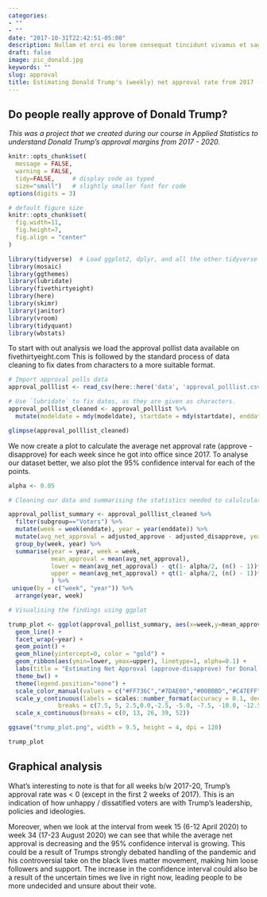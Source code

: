 ```yaml
---
categories:
- ""
- ""
date: "2017-10-31T22:42:51-05:00"
description: Nullam et orci eu lorem consequat tincidunt vivamus et sagittis magna sed nunc rhoncus condimentum sem. In efficitur ligula tate urna. Maecenas massa sed magna lacinia magna pellentesque lorem ipsum dolor. Nullam et orci eu lorem consequat tincidunt. Vivamus et sagittis tempus.
draft: false
image: pic_donald.jpg
keywords: ""
slug: approval
title: Estimating Donald Trump's (weekly) net approval rate from 2017 - 2020
---
```


## Do people really approve of Donald Trump?

*This was a project that we created during our course in Applied Statistics to understand Donald Trump's approval margins from 2017 - 2020.*

```r
knitr::opts_chunk$set(
  message = FALSE, 
  warning = FALSE, 
  tidy=FALSE,     # display code as typed
  size="small")   # slightly smaller font for code
options(digits = 3)

# default figure size
knitr::opts_chunk$set(
  fig.width=11, 
  fig.height=7,
  fig.align = "center"
)
```

```r

library(tidyverse)  # Load ggplot2, dplyr, and all the other tidyverse packages
library(mosaic)
library(ggthemes)
library(lubridate)
library(fivethirtyeight)
library(here)
library(skimr)
library(janitor)
library(vroom)
library(tidyquant)
library(wbstats)

```

To start with out analysis we load the approval pollist data available on fivethirtyeight.com This is followed by the standard process of data cleaning to fix dates from characters to a more suitable format. 

```r
# Import approval polls data
approval_polllist <- read_csv(here::here('data', 'approval_polllist.csv'))

# Use `lubridate` to fix dates, as they are given as characters.
approval_polllist_cleaned <- approval_polllist %>% 
  mutate(modeldate = mdy(modeldate), startdate = mdy(startdate), enddate = mdy(enddate), createddate = mdy(createddate), timestamp = parse_date_time(timestamp, orders = "hmsdmy"))

glimpse(approval_polllist_cleaned)
```

We now create a plot to calculate the average net approval rate (approve - disapprove) for each week since he got into office since 2017. To analyse our dataset better, we also plot the 95% confidence interval for each of the points.

``` r

alpha <- 0.05

# Cleaning our data and summarising the statistics needed to calulculate confidence intervals

approval_pollist_summary <- approval_polllist_cleaned %>% 
  filter(subgroup=="Voters") %>% 
  mutate(week = week(enddate), year = year(enddate)) %>% 
  mutate(avg_net_approval = adjusted_approve - adjusted_disapprove, year = year(enddate)) %>% 
  group_by(week, year) %>% 
  summarise(year = year, week = week,
            mean_approval = mean(avg_net_approval),
            lower = mean(avg_net_approval) - qt(1- alpha/2, (n() - 1))*sd(avg_net_approval)/sqrt(n()),
            upper = mean(avg_net_approval) + qt(1- alpha/2, (n() - 1))*sd(avg_net_approval)/sqrt(n())
            ) %>% 
 unique(by = c("week", "year")) %>% 
  arrange(year, week)

# Visualising the findings using ggplot 

trump_plot <- ggplot(approval_pollist_summary, aes(x=week,y=mean_approval, color = as.factor(year))) + 
  geom_line() + 
  facet_wrap(~year) + 
  geom_point() + 
  geom_hline(yintercept=0, color = "gold") +
  geom_ribbon(aes(ymin=lower, ymax=upper), linetype=1, alpha=0.1) +
  labs(title = "Estimating Net Approval (approve-disapprove) for Donal Trump", subtitle = "Weekly average polls", y = "Average Net Approval (%)", x = "Week of the year") + 
  theme_bw() +
  theme(legend.position="none") +
  scale_color_manual(values = c("#FF736C","#7DAE00","#00BBBD","#C47EFF")) + 
  scale_y_continuous(labels = scales::number_format(accuracy = 0.1, decimal.mark = '.'), 
              breaks = c(7.5, 5, 2.5,0.0,-2.5, -5.0, -7.5, -10.0, -12.5, -15.0, -17.5, -20.0)) + 
  scale_x_continuous(breaks = c(0, 13, 26, 39, 52))

ggsave("trump_plot.png", width = 9.5, height = 4, dpi = 120)

```

```r
trump_plot
```

## Graphical analysis

What's interesting to note is that for all weeks b/w 2017-20, Trump's approval rate was < 0 (except in the first 2 weeks of 2017). This is an indication of how unhappy / dissatified voters are with Trump's leadership, policies and ideologies. 

Moreover, when we look at the interval from week 15 (6-12 April 2020) to week 34 (17-23 August 2020) we can see that while the average net approval is decreasing and the 95% confidence interval is growing. This could be a result of Trumps strongly debated handling of the pandemic and his controversial take on the black lives matter movement, making him loose  followers and support. The increase in the confidence interval could also be a result of the uncertain times we live in right now, leading people to be more undecided and unsure about their vote.

